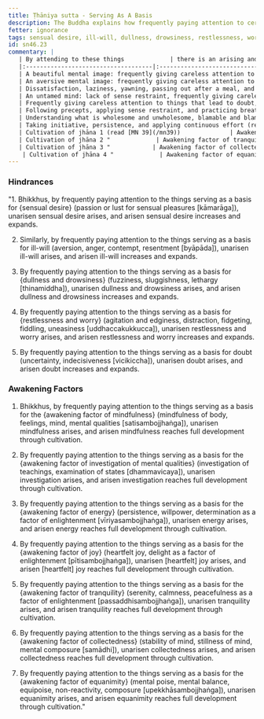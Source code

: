 ```yaml
---
title: Ṭhāniya sutta - Serving As A Basis
description: The Buddha explains how frequently paying attention to certain things can lead to the arising and expansion of hindrances and awakening factors.
fetter: ignorance
tags: sensual desire, ill-will, dullness, drowsiness, restlessness, worry, doubt, mindfulness, investigation, energy, joy, tranquility, collectedness, equanimity, hindrances, awakening factors, sn, sn45-56, sn46
id: sn46.23
commentary: |
   | By attending to these things             | there is an arising and expansion of  |
   |:------------------------------------|:-------------------------------|
   | A beautiful mental image: frequently giving careless attention to the sign of beautiful           | Hindrance of sensual desire (passion or lust for sensual pleasures)                |
   | An aversive mental image: frequently giving careless attention to the sign of resistance          | Hindrance of ill-will (aversion, contempt, anger, resentment)                      |
   | Dissatisfaction, laziness, yawning, passing out after a meal, and sluggishness of mind; frequently giving careless attention to these (read [AN 8.80](/an8.80)) | Hindrance of dullness and drowsiness              |
   | An untamed mind: lack of sense restraint, frequently giving careless attention to an unsettled mind	                  | Hindrance of restlessness and worry (agitation and edginess, fidgeting, fiddling, uneasiness)        |
   | Frequently giving careless attention to things that lead to doubt, to confusion, to conflict (read [MN 16](/mn16))                  | Hindrance of doubt                         |
   | Following precepts, applying sense restraint, and practicing breathing-mindfulness meditation (read [MN 107](/mn107)) | Awakening factor of mindfulness                  |
   | Understanding what is wholesome and unwholesome, blamable and blameless, inferior and superior, and dark and bright, learning the teachings of the Buddha with careful attention | Awakening factor of investigation of mental qualities |
   | Taking initiative, persistence, and applying continuous effort (read [AN 8.80](/an8.80)) | Awakening factor of energy |
   | Cultivation of jhāna 1 (read [MN 39](/mn39))              | Awakening factor of joy                          |
   | Cultivation of jhāna 2 "             | Awakening factor of tranquility                          |
   | Cultivation of jhāna 3 "            | Awakening factor of collectedness                          |
    | Cultivation of jhāna 4 "             | Awakening factor of equanimity                          |
---
```


### Hindrances

"1. Bhikkhus, by frequently paying attention to the things serving as a basis for \{sensual desire} (passion or lust for sensual pleasures [kāmarāga]), unarisen sensual desire arises, and arisen sensual desire increases and expands.

2. Similarly, by frequently paying attention to the things serving as a basis for ill-will (aversion, anger, contempt, resentment [byāpāda]), unarisen ill-will arises, and arisen ill-will increases and expands.

3. By frequently paying attention to the things serving as a basis for \{dullness and drowsiness} (fuzziness, sluggishness, lethargy [thinamiddha]), unarisen dullness and drowsiness arises, and arisen dullness and drowsiness increases and expands.

4. By frequently paying attention to the things serving as a basis for \{restlessness and worry} (agitation and edginess, distraction, fidgeting, fiddling, uneasiness [uddhaccakukkucca]), unarisen restlessness and worry arises, and arisen restlessness and worry increases and expands.

5. By frequently paying attention to the things serving as a basis for doubt (uncertainty, indecisiveness [vicikiccha]), unarisen doubt arises, and arisen doubt increases and expands.

### Awakening Factors

1. Bhikkhus, by frequently paying attention to the things serving as a basis for the \{awakening factor of mindfulness} (mindfulness of body, feelings, mind, mental qualities [satisambojjhaṅga]), unarisen mindfulness arises, and arisen mindfulness reaches full development through cultivation.

2. By frequently paying attention to the things serving as a basis for the \{awakening factor of investigation of mental qualities} (investigation of teachings, examination of states [dhammavicaya]), unarisen investigation arises, and arisen investigation reaches full development through cultivation.

3. By frequently paying attention to the things serving as a basis for the \{awakening factor of energy} (persistence, willpower, determination as a factor of enlightenment [vīriyasambojjhaṅga]), unarisen energy arises, and arisen energy reaches full development through cultivation.

4. By frequently paying attention to the things serving as a basis for the \{awakening factor of joy} (heartfelt joy, delight as a factor of enlightenment [pītisambojjhaṅga]), unarisen [heartfelt] joy arises, and arisen [heartfelt] joy reaches full development through cultivation.

5. By frequently paying attention to the things serving as a basis for the \{awakening factor of tranquility} (serenity, calmness, peacefulness as a factor of enlightenment [passaddhisambojjhaṅga]), unarisen tranquility arises, and arisen tranquility reaches full development through cultivation.

6. By frequently paying attention to the things serving as a basis for the \{awakening factor of collectedness} (stability of mind, stillness of mind, mental composure [samādhi]), unarisen collectedness arises, and arisen collectedness reaches full development through cultivation.

7. By frequently paying attention to the things serving as a basis for the \{awakening factor of equanimity} (mental poise, mental balance, equipoise, non-reactivity, composure [upekkhāsambojjhaṅga]), unarisen equanimity arises, and arisen equanimity reaches full development through cultivation."